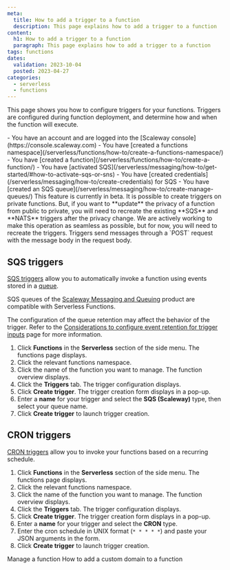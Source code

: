 ```yaml
---
meta:
  title: How to add a trigger to a function
  description: This page explains how to add a trigger to a function
content:
  h1: How to add a trigger to a function
  paragraph: This page explains how to add a trigger to a function
tags: functions
dates:
  validation: 2023-10-04
  posted: 2023-04-27
categories:
  - serverless
  - functions
---
```


This page shows you how to configure triggers for your functions. Triggers are configured during function deployment, and determine how and when the function will execute.

<Message type="requirement">
  - You have an account and are logged into the [Scaleway console](https://console.scaleway.com)
  - You have [created a functions namespace](/serverless/functions/how-to/create-a-functions-namespace/)
  - You have [created a function](/serverless/functions/how-to/create-a-function/)
  - You have [activated SQS](/serverless/messaging/how-to/get-started/#how-to-activate-sqs-or-sns)
  - You have [created credentials](/serverless/messaging/how-to/create-credentials) for SQS
  - You have [created an SQS queue](/serverless/messaging/how-to/create-manage-queues/)
</Message>

<Message type="important">
  This feature is currently in beta.
</Message>

<Message type="important">
  It is possible to create triggers on private functions. But, if you want to **update** the privacy of a function from public to private, you will need to recreate the existing **SQS** and **NATS** triggers after the privacy change. We are actively working to make this operation as seamless as possible, but for now, you will need to recreate the triggers.
</Message>

<Message type="note">
  Triggers send messages through a `POST` request with the message body in the request body.
</Message>

## SQS triggers

[SQS triggers](/serverless/functions/concepts/#sqs-trigger) allow you to automatically invoke a function using events stored in a [queue](/serverless/messaging/concepts/#queue).

SQS queues of the [Scaleway Messaging and Queuing](/serverless/messaging/quickstart/) product are compatible with Serverless Functions.

The configuration of the queue retention may affect the behavior of the trigger. Refer to the [Considerations to configure event retention for trigger inputs](/serverless/functions/reference-content/configure-trigger-inputs/) page for more information.

1. Click **Functions** in the **Serverless** section of the side menu. The functions page displays.
2. Click the relevant functions namespace.
3. Click the name of the function you want to manage. The function overview displays.
4. Click the **Triggers** tab. The trigger configuration displays.
5. Click **Create trigger**. The trigger creation form displays in a pop-up.
6. Enter a **name** for your trigger and select the **SQS (Scaleway)** type, then select your queue name.
7. Click **Create trigger** to launch trigger creation.

## CRON triggers

[CRON triggers](/serverless/functions/concepts/#cron-trigger) allow you to invoke your functions based on a recurring schedule.

1. Click **Functions** in the **Serverless** section of the side menu. The functions page displays.
2. Click the relevant functions namespace.
3. Click the name of the function you want to manage. The function overview displays.
4. Click the **Triggers** tab. The trigger configuration displays.
5. Click **Create trigger**. The trigger creation form displays in a pop-up.
6. Enter a **name** for your trigger and select the **CRON** type.
7. Enter the cron schedule in UNIX format (`* * * * *`) and paste your JSON arguments in the form.
8. Click **Create trigger** to launch trigger creation.

<Navigation>
  <PreviousButton to="/serverless/functions/how-to/manage-a-function/">Manage a function</PreviousButton>
  <NextButton to="/serverless/functions/how-to/add-a-custom-domain-name-to-a-function/">How to add a custom domain to a function</NextButton>
</Navigation>
